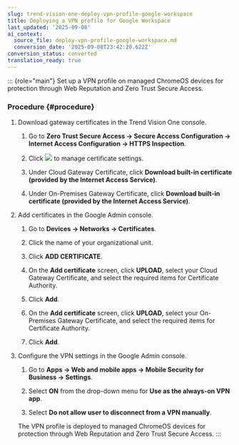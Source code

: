```yaml
---
slug: trend-vision-one-deploy-vpn-profile-google-workspace
title: Deploying a VPN profile for Google Workspace
last_updated: '2025-09-08'
ai_context:
  source_file: deploy-vpn-profile-google-workspace.md
  conversion_date: '2025-09-08T23:42:20.622Z'
conversion_status: converted
translation_ready: true
---
```


::: {role="main"}
Set up a VPN profile on managed ChromeOS devices for protection through Web Reputation and Zero Trust Secure Access.

### Procedure {#procedure}

1.  Download gateway certificates in the Trend Vision One console.

    1.  Go to **Zero Trust Secure Access → Secure Access Configuration → Internet Access Configuration → HTTPS Inspection**.

    2.  Click ![](/images/settingsGearIcon=GUID-20240529104545.webp) to manage certificate settings.

    3.  Under Cloud Gateway Certificate, click **Download built-in certificate (provided by the Internet Access Service)**.

    4.  Under On-Premises Gateway Certificate, click **Download built-in certificate (provided by the Internet Access Service)**.

2.  Add certificates in the Google Admin console.

    1.  Go to **Devices → Networks → Certificates**.

    2.  Click the name of your organizational unit.

    3.  Click **ADD CERTIFICATE**.

    4.  On the **Add certificate** screen, click **UPLOAD**, select your Cloud Gateway Certificate, and select the required items for Certificate Authority.

    5.  Click **Add**.

    6.  On the **Add certificate** screen, click **UPLOAD**, select your On-Premises Gateway Certificate, and select the required items for Certificate Authority.

    7.  Click **Add**.

3.  Configure the VPN settings in the Google Admin console.

    1.  Go to **Apps → Web and mobile apps → Mobile Security for Business → Settings**.

    2.  Select **ON** from the drop-down menu for **Use as the always-on VPN app**.

    3.  Select **Do not allow user to disconnect from a VPN manually**.

    The VPN profile is deployed to managed ChromeOS devices for protection through Web Reputation and Zero Trust Secure Access.
:::
